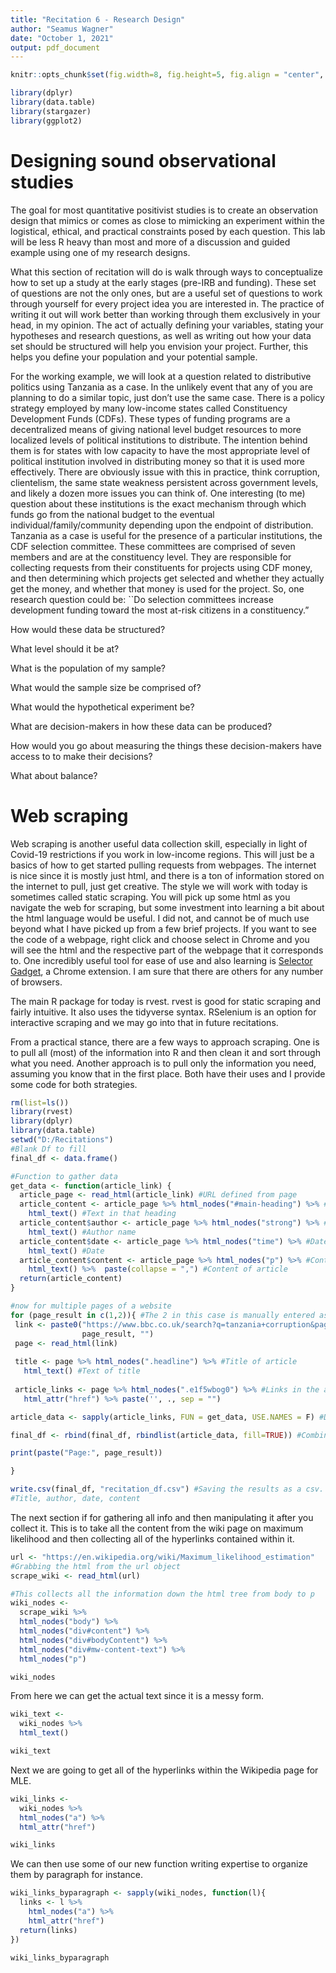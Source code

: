 ---
title: "Recitation 6 - Research Design"
author: "Seamus Wagner"
date: "October 1, 2021"
output: pdf_document
---
```{r setup, include=FALSE}
knitr::opts_chunk$set(fig.width=8, fig.height=5, fig.align = "center", echo=T, warning=FALSE, message=FALSE)
```

```{r, echo = F}
library(dplyr)
library(data.table)
library(stargazer)
library(ggplot2)
```

# Designing sound observational studies
The goal for most quantitative positivist studies is to create an observation design that mimics or comes as close to mimicking an experiment within the logistical, ethical, and practical constraints posed by each question. This lab will be less R heavy than most and more of a discussion and guided example using one of my research designs.

What this section of recitation will do is walk through ways to conceptualize how to set up a study at the early stages (pre-IRB and funding). These set of questions are not the only ones, but are a useful set of questions to work through yourself for every project idea you are interested in. The practice of writing it out will work better than working through them exclusively in your head, in my opinion. The act of actually defining your variables, stating your hypotheses and research questions, as well as writing out how your data set should be structured will help you envision your project. Further, this helps you define your population and your potential sample.

For the working example, we will look at a question related to distributive politics using Tanzania as a case. In the unlikely event that any of you are planning to do a similar topic, just don't use the same case. There is a policy strategy employed by many low-income states called Constituency Development Funds (CDFs). These types of funding programs are a decentralized means of giving national level budget resources to more localized levels of political institutions to distribute. The intention behind them is for states with low capacity to have the most appropriate level of political institution involved in distributing money so that it is used more effectively. There are obviously issue with this in practice, think corruption, clientelism, the same state weakness persistent across government levels, and likely a dozen more issues you can think of. One interesting (to me) question about these institutions is the exact mechanism through which funds go from the national budget to the eventual individual/family/community depending upon the endpoint of distribution. Tanzania as a case is useful for the presence of a particular institutions, the CDF selection committee. These committees are comprised of seven members and are at the constituency level. They are responsible for collecting requests from their constituents for projects using CDF money, and then determining which projects get selected and whether they actually get the money, and whether that money is used for the project. So, one research question could be: ``Do selection committees increase development funding toward the most at-risk citizens in a constituency." 

How would these data be structured? 
<!-- I would argue for a panel data set, with year as the identifier for time likely, though I should have dates for some items. -->

What level should it be at?
<!-- I would say multilevel, with rows as individual projects but a clustering variable by constituency. -->

What is the population of my sample? 
<!-- I would argue that my population is the set of all proposed CDF projects in Tanzania from 2009 - 2021.  -->

What would the sample size be comprised of? 
<!-- In this case, it would be the combination of projects and years or constituencies and years depending what level we end up at.  -->

What would the hypothetical experiment be? 
<!-- If we thought committee composition was the treatment (all ruling party = 1, mixed opposition/ruling = 0), we could see election margins as the treatment in incredibly similar constituencies except for very competitive elections. So, constituency A has a 50.05% vote margin for ruling party and B has 49.91% vote margin (assuming 2 parties as we will group opposition into one category). Also, ensure similar constituency characteristics that matter (size, population, poverty, etc). Hypothetical experiment is that we change the makeup structure of the committee at random and see which areas end up with most at-risk development dollars spent. -->

What are decision-makers in how these data can be produced?
<!-- MPs make laws, COmmittee members decide which projects to select. This question is actually potentially a research question too. FOr instance, part of my project here would be to collect qualitative data from interviews and meeting notes to determine who the actual influential members are on each committee. Is it particular types of members (WEO, MP, NGO rep, etc).  -->

How would you go about measuring the things these decision-makers have access to to make their decisions? 
<!-- Well what things do they know? If we think at legislative level, they have party ID and party stance on the issue. At the committee level, they may know the constituent, they know their community, they know their party's stance on certain project funding ideas, they know their personal views on what is deserving, and they know the composition of the committee. They know the number of proposed projects. The number of projects the previous year, etc, etc. 

How would you measure these? Well, you can hard code things like project location, number of projects per year,  

-Semi-structured interviews with members of the CDF committee
-The partisan composition of each committee
-The selection criteria for choosing new members
-The coalitions in each constituency
-The rating of effectiveness of committee by each member
-Any criteria for project evaluation and selection
-Administrative data from 2010-2020 of all sampled constituencies
-Collected at the ward level, constituency level, and national level
-Data include a list of all projects proposed and funded
-Proposed budget for each proposed and funded project
-Final budget for completed projects
-Estimated timeline for all proposed and completed projects
-Final timeline for completed projects
-Project type 
-National budget for constituency development funds
-Constituency budget for constituency development funds
-Geo-coordinates for each project proposed and funded
-Photographs of each project
-Photographs include the project state of competition
-any credit-claiming material
-Focus-groups with a convenience sample of constituents
-Notes on project use from site visits -->

What about balance?
<!-- Hell no. If we broke it down by partisan makeup of the committee there are a lot of options alone with no other subclassification category. There are only 265 constituencies. At least 8 parties with six seats (7th is a non-political one).  -->

# Web scraping
Web scraping is another useful data collection skill, especially in light of Covid-19 restrictions if you work in low-income regions. This will just be a basics of how to get started pulling requests from webpages. The internet is nice since it is mostly just html, and there is a ton of information stored on the internet to pull, just get creative. The style we will work with today is sometimes called static scraping. You will pick up some html as you navigate the web for scraping, but some investment into learning a bit about the html language would be useful. I did not, and cannot be of much use beyond what I have picked up from a few brief projects. If you want to see the code of a webpage, right click and choose select in Chrome and you will see the html and the respective part of the webpage that it corresponds to. One incredibly useful tool for ease of use and also learning is [Selector Gadget](https://selectorgadget.com/), a Chrome extension. I am sure that there are others for any number of browsers. 

The main R package for today is rvest. rvest is good for static scraping and fairly intuitive. It also uses the tidyverse syntax. RSelenium is an option for interactive scraping and we may go into that in future recitations.

From a practical stance, there are a few ways to approach scraping. One is to pull all (most) of the information into R and then clean it and sort through what you need. Another approach is to pull only the information you need, assuming you know that in the first place. Both have their uses and I provide some code for both strategies. 
```{r}
rm(list=ls())
library(rvest)
library(dplyr)
library(data.table)
setwd("D:/Recitations")
#Blank Df to fill
final_df <- data.frame()

#Function to gather data
get_data <- function(article_link) {
  article_page <- read_html(article_link) #URL defined from page
  article_content <- article_page %>% html_nodes("#main-heading") %>% #Heading of each page
    html_text() #Text in that heading
  article_content$author <- article_page %>% html_nodes("strong") %>% #Author of news article
    html_text() #Author name
  article_content$date <- article_page %>% html_nodes("time") %>% #Date of publication
    html_text() #Date
  article_content$content <- article_page %>% html_nodes("p") %>% #Content of article
    html_text() %>%  paste(collapse = ",") #Content of article 
  return(article_content)
} 

#now for multiple pages of a website
for (page_result in c(1,2)){ #The 2 in this case is manually entered as the nubmer of pages the search results return
 link <- paste0("https://www.bbc.co.uk/search?q=tanzania+corruption&page=", #The page= is where the c(1,2) goes
                page_result, "")
 page <- read_html(link)
 
 title <- page %>% html_nodes(".headline") %>% #Title of article
   html_text() #Text of title
 
 article_links <- page %>% html_nodes(".e1f5wbog0") %>% #Links in the article to go into the page for content
   html_attr("href") %>% paste('', ., sep = "")

article_data <- sapply(article_links, FUN = get_data, USE.NAMES = F) #Do this for all links (pages)

final_df <- rbind(final_df, rbindlist(article_data, fill=TRUE)) #Combining all the data

print(paste("Page:", page_result))

}

write.csv(final_df, "recitation_df.csv") #Saving the results as a csv. hould just be 4 columns
#Title, author, date, content

```

The next section if for gathering all info and then manipulating it after you collect it. This is to take all the content from the wiki page on maximum likelihood and then collecting all of the hyperlinks contained within it. 

```{r}
url <- "https://en.wikipedia.org/wiki/Maximum_likelihood_estimation"
#Grabbing the html from the url object
scrape_wiki <- read_html(url)

#This collects all the information down the html tree from body to p
wiki_nodes <-
  scrape_wiki %>% 
  html_nodes("body") %>% 
  html_nodes("div#content") %>%
  html_nodes("div#bodyContent") %>%
  html_nodes("div#mw-content-text") %>%
  html_nodes("p")

wiki_nodes
```

From here we can get the actual text since it is a messy form.
```{r}
wiki_text <- 
  wiki_nodes %>% 
  html_text()

wiki_text
```

Next we are going to get all of the hyperlinks within the Wikipedia page for MLE. 
```{r}
wiki_links <- 
  wiki_nodes %>% 
  html_nodes("a") %>%
  html_attr("href")

wiki_links
```
We can then use some of our new function writing expertise to organize them by paragraph for instance. 
```{r}
wiki_links_byparagraph <- sapply(wiki_nodes, function(l){
  links <- l %>%
    html_nodes("a") %>%
    html_attr("href")
  return(links)
})

wiki_links_byparagraph
```


